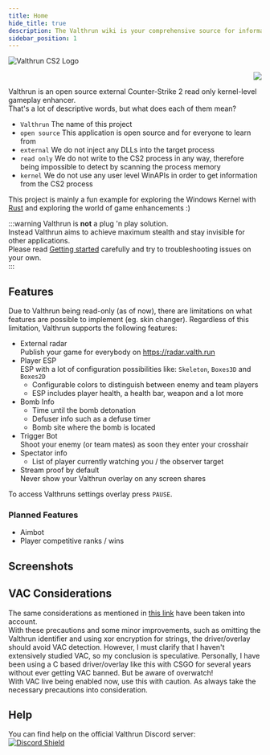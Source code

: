 ```yaml
---
title: Home
hide_title: true
description: The Valthrun wiki is your comprehensive source for information about Valthrun an an open source external Counter-Strike 2 read only kernel-level gameplay enhancer
sidebar_position: 1
---
```


![Valthrun CS2 Logo](@site/static/img/logo.svg)

<p align="right">
  <a href="https://discord.gg/ecKbpAPW5T">
    <img src="https://discordapp.com/api/guilds/1135362291311849693/widget.png?style=shield" />
  </a>
</p>

Valthrun is an open source external Counter-Strike 2 read only kernel-level gameplay enhancer.  
That's a lot of descriptive words, but what does each of them mean?

- `Valthrun` The name of this project
- `open source` This application is open source and for everyone to learn from
- `external` We do not inject any DLLs into the target process
- `read only` We do not write to the CS2 process in any way, therefore being impossible to detect by scanning the process memory
- `kernel` We do not use any user level WinAPIs in order to get information from the CS2 process

This project is mainly a fun example for exploring the Windows Kernel with [Rust](https://www.rust-lang.org) and exploring the world of game enhancements :)

:::warning
Valthrun is **not** a plug 'n play solution.  
Instead Valthrun aims to achieve maximum stealth and stay invisible for other applications.  
Please read [Getting started](./getting-started/) carefully and try to troubleshooting issues on your own.  
:::

## Features

Due to Valthrun being read-only (as of now), there are limitations on what features are possible to implement (eg. skin changer).
Regardless of this limitation, Valthrun supports the following features:

- External radar  
  Publish your game for everybody on https://radar.valth.run
- Player ESP  
  ESP with a lot of configuration possibilities like: `Skeleton`, `Boxes3D` and `Boxes2D`
  - Configurable colors to distinguish between enemy and team players
  - ESP includes player health, a health bar, weapon and a lot more
- Bomb Info
  - Time until the bomb detonation
  - Defuser info such as a defuse timer
  - Bomb site where the bomb is located
- Trigger Bot  
  Shoot your enemy (or team mates) as soon they enter your crosshair
- Spectator info
  - List of player currently watching you / the observer target
- Stream proof by default  
  Never show your Valthrun overlay on any screen shares

To access Valthruns settings overlay press `PAUSE`.

<h3>Planned Features</h3>

- Aimbot
- Player competitive ranks / wins


## Screenshots

<Showcase />

## VAC Considerations

The same considerations as mentioned in [this link](https://github.com/dretax/GarHal_CSGO#starting-driver) have been taken into account.  
With these precautions and some minor improvements, such as omitting the Valthrun identifier and using xor encryption for strings, the driver/overlay should avoid VAC detection. However, I must clarify that I haven't extensively studied VAC, so my conclusion is speculative. Personally, I have been using a C based driver/overlay like this with CSGO for several years without ever getting VAC banned. But be aware of overwatch!  
With VAC live being enabled now, use this with caution. As always take the necessary precautions into consideration.

## Help

You can find help on the official Valthrun Discord server:  
[![Discord Shield](https://discordapp.com/api/guilds/1135362291311849693/widget.png?style=shield)](https://discord.gg/ecKbpAPW5T)
